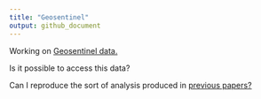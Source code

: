```yaml
---
title: "Geosentinel"
output: github_document
---
```


Working on [Geosentinel data.](http://www.geosentinel.org/)

Is it possible to access this data?

Can I reproduce the sort of analysis produced in [previous papers?](https://www.ncbi.nlm.nih.gov/pmc/articles/PMC4629801/)

